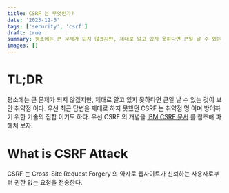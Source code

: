 ```yaml
---
title: CSRF 는 무엇인가?
date: '2023-12-5'
tags: ['security', 'csrf']
draft: true
summary: 평소에는 큰 문제가 되지 않겠지만, 제대로 알고 있지 못하다면 큰일 날 수 있는 것이 보안 취약점 이다. 우선 최근 답변을 제대로 하지 못했던 CSRF 는 취약점 명 이며 방어하기 위한 기술의 집합 이기도 하다. 우선 CSRF 의 개념을 IBM CSRF 문서를 참조해 파헤쳐 보자.
images: []
---
```


# TL;DR

평소에는 큰 문제가 되지 않겠지만, 제대로 알고 있지 못하다면 큰일 날 수 있는 것이 보안 취약점 이다. 우선 최근 답변을 제대로 하지 못했던 CSRF 는 취약점 명 이며 방어하기 위한 기술의 집합 이기도 하다. 우선 CSRF 의 개념을 [IBM CSRF 문서](https://www.ibm.com/docs/ko/sva/10.0.4?topic=configuration-prevention-cross-site-request-forgery-csrf-attacks) 를 참조해 파헤쳐 보자.

# What is CSRF Attack

CSRF 는 Cross-Site Request Forgery 의 약자로 웹사이트가 신뢰하는 사용자로부터 권한 없는 요청을 전송한다. 
